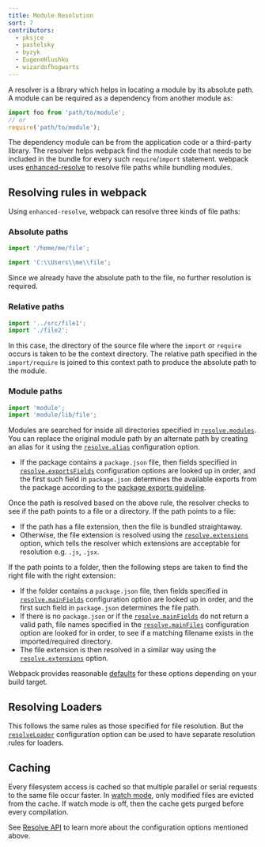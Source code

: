 ```yaml
---
title: Module Resolution
sort: 7
contributors:
  - pksjce
  - pastelsky
  - byzyk
  - EugeneHlushko
  - wizardofhogwarts
---
```


A resolver is a library which helps in locating a module by its absolute path.
A module can be required as a dependency from another module as:

```js
import foo from 'path/to/module';
// or
require('path/to/module');
```

The dependency module can be from the application code or a third-party library. The resolver helps
webpack find the module code that needs to be included in the bundle for every such `require`/`import` statement.
webpack uses [enhanced-resolve](https://github.com/webpack/enhanced-resolve) to resolve file paths while bundling modules.

## Resolving rules in webpack

Using `enhanced-resolve`, webpack can resolve three kinds of file paths:

### Absolute paths

```js
import '/home/me/file';

import 'C:\\Users\\me\\file';
```

Since we already have the absolute path to the file, no further resolution is required.

### Relative paths

```js
import '../src/file1';
import './file2';
```

In this case, the directory of the source file where the `import` or `require` occurs is taken to be the context directory. The relative path specified in the `import/require` is joined to this context path to produce the absolute path to the module.

### Module paths

```js
import 'module';
import 'module/lib/file';
```

Modules are searched for inside all directories specified in [`resolve.modules`](/configuration/resolve/#resolvemodules).
You can replace the original module path by an alternate path by creating an alias for it using the [`resolve.alias`](/configuration/resolve/#resolvealias) configuration option.

- If the package contains a `package.json` file, then fields specified in [`resolve.exportsFields`](/configuration/resolve/#resolveexportsfields) configuration options are looked up in order, and the first such field in `package.json` determines the available exports from the package according to the [package exports guideline](/guides/package-exports/).

Once the path is resolved based on the above rule, the resolver checks to see if the path points to a file or a directory. If the path points to a file:

- If the path has a file extension, then the file is bundled straightaway.
- Otherwise, the file extension is resolved using the [`resolve.extensions`](/configuration/resolve/#resolveextensions) option, which tells the resolver which extensions are acceptable for resolution e.g. `.js`, `.jsx`.

If the path points to a folder, then the following steps are taken to find the right file with the right extension:

- If the folder contains a `package.json` file, then fields specified in [`resolve.mainFields`](/configuration/resolve/#resolvemainfields) configuration option are looked up in order, and the first such field in `package.json` determines the file path.
- If there is no `package.json` or if the [`resolve.mainFields`](/configuration/resolve/#resolvemainfields) do not return a valid path, file names specified in the [`resolve.mainFiles`](/configuration/resolve/#resolvemainfiles) configuration option are looked for in order, to see if a matching filename exists in the imported/required directory.
- The file extension is then resolved in a similar way using the [`resolve.extensions`](/configuration/resolve/#resolveextensions) option.

Webpack provides reasonable [defaults](/configuration/resolve) for these options depending on your build target.

## Resolving Loaders

This follows the same rules as those specified for file resolution. But the [`resolveLoader`](/configuration/resolve/#resolveloader) configuration option can be used to have separate resolution rules for loaders.

## Caching

Every filesystem access is cached so that multiple parallel or serial requests to the same file occur faster. In [watch mode](/configuration/watch/#watch), only modified files are evicted from the cache. If watch mode is off, then the cache gets purged before every compilation.

See [Resolve API](/configuration/resolve) to learn more about the configuration options mentioned above.
